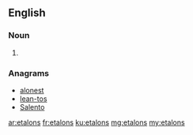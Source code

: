 ==English==

===Noun===
{{head|en|noun plural form}}

# {{plural of|etalon|lang=en}}

===Anagrams===
* [[alonest#English|alonest]]
* [[lean-tos#English|lean-tos]]
* [[Salento#English|Salento]]

[[ar:etalons]]
[[fr:etalons]]
[[ku:etalons]]
[[mg:etalons]]
[[my:etalons]]